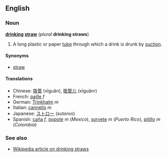==English==
===Noun===
'''[[drink]]ing [[straw]]''' (''plural'' '''drinking straws''')

#A long plastic or paper [[tube]] through which a drink is drunk by [[suction]].

====Synonyms====
*[[straw]]

====Translations====
*Chinese: [[吸管]] (xīguăn), [[吸管儿]] (xīguănr) 
*French: [[paille]] ''f''
*German: [[Trinkhalm]] ''m''
*Italian: [[cannello]] ''m''
*Japanese: [[ストロー]] (sutoroo)
*Spanish: [[caña]] ''f'', [[popote]] ''m'' (''Mexico''), [[sorvete]] ''m'' (''Puerto Rico''), [[pitillo]] ''m'' (''Colombia'')

===See also===
*[[w:Drinking straw|Wikipedia article on drinking straws]]